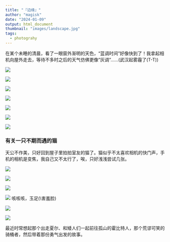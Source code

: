 ```yaml
---
title: "『边缘』"
author: "magisk"
date: "2024-01-09"
output: html_document
thumbnail: "images/landscape.jpg"
tags: 
  - photograhy
---
```


<!--more-->

在某个未睡的清晨，看了一眼窗外渐明的天色，"蓝调时间"好像快到了！我拿起相机向屋外走去，等待不多时之后的天气仿佛更像"灰调"......(武汉起雾霾了(T-T))

![](/images/margin/DSC_0091-7.JPG)

![](/images/margin/DSC_0121-3.JPG)

![](/images/margin/DSC_0114-2.JPG)

![](/images/margin/DSC_0101-1.JPG)

![](/images/margin/DSC_0126-5.JPG)

![](/images/margin/DSC_0137-6.JPG)

![](/images/margin/DSC_0141-7.JPG)

### 有关一只不期而遇的猫

天公不作美，只好回到屋子里拍拍室友的猫了。猫似乎不太喜欢相机的快门声，手机的相机是变焦，我自己又不太行了，唉，只好浅浅尝试几张。

![](/images/margin/DSC_0063-1.JPG)

![](/images/margin/DSC_0068-2.JPG)

![](/images/margin/DSC_0073-3.JPG)

![](/images/margin/DSC_0075-4.JPG) 咳咳咳，玉足(\\害羞脸)

![](/images/margin/DSC_0083-6.JPG)

![](/images/margin/DSC_0146-9.JPG)


最近时常想起那个出走夏尔、和矮人们一起前往孤山的霍比特人，那个荒谬可笑的骑桶者，然后带着那份勇气出发的故事。
